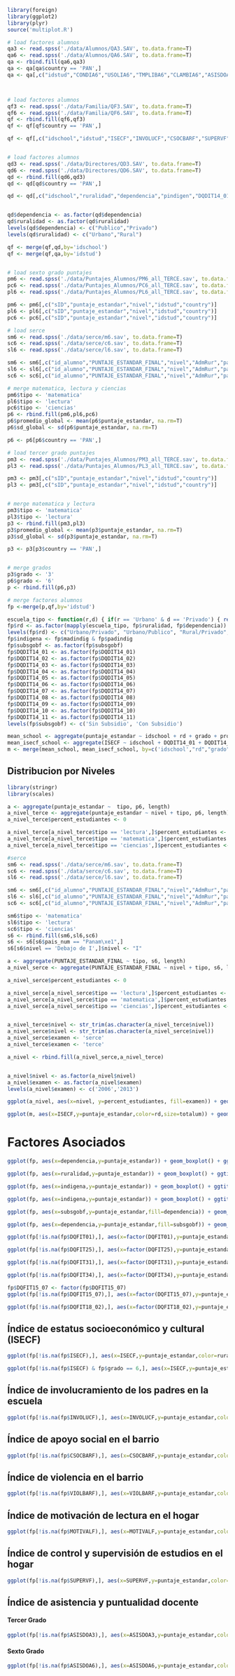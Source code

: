 ```r
library(foreign)
library(ggplot2)
library(plyr)
source('multiplot.R')

# load factores alumnos
qa3 <- read.spss('./data/Alumnos/QA3.SAV', to.data.frame=T)
qa6 <- read.spss('./data/Alumnos/QA6.SAV', to.data.frame=T)
qa <- rbind.fill(qa6,qa3)
qa <- qa[qa$country == 'PAN',]
qa <- qa[,c("idstud","CONDIA6","USOLIA6","TMPLIBA6","CLAMBIA6","ASISDOA6","RECREA3","PDORGA3","ASISDOA3")]



# load factores alumnos
qf3 <- read.spss('./data/Familia/QF3.SAV', to.data.frame=T)
qf6 <- read.spss('./data/Familia/QF6.SAV', to.data.frame=T)
qf <- rbind.fill(qf6,qf3)
qf <- qf[qf$country == 'PAN',]

qf <- qf[,c("idschool","idstud","ISECF","INVOLUCF","CSOCBARF","SUPERVF","RECREAF","SERVBARF","VIOLBARF","MOTIVALF","subsgobf","padindig","madindig","DQFIT01","DQFIT25","DQFIT31","DQFIT34","DQFIT15_07","DQFIT18_02")]


# load factores alumnos
qd3 <- read.spss('./data/Directores/QD3.SAV', to.data.frame=T)
qd6 <- read.spss('./data/Directores/QD6.SAV', to.data.frame=T)
qd <- rbind.fill(qd6,qd3)
qd <- qd[qd$country == 'PAN',]

qd <- qd[,c("idschool","ruralidad","dependencia","pindigen","DQDIT14_01","DQDIT14_02","DQDIT14_03","DQDIT14_04","DQDIT14_05","DQDIT14_06","DQDIT14_07","DQDIT14_08","DQDIT14_09","DQDIT14_10","DQDIT14_11","DQDIT17_01","DQDIT17_02","DQDIT17_03","DQDIT17_04","DQDIT17_05","DQDIT17_06","DQDIT17_07","DQDIT17_08","DQDIT17_09","DQDIT18_01","DQDIT18_02","DQDIT18_03","DQDIT18_04","DQDIT19_01","DQDIT19_02","DQDIT19_03","DQDIT19_04","DQDIT19_05","DQDIT19_06","DQDIT19_07","DQDIT19_08","DQDIT19_09","DQDIT20_01","DQDIT20_02","DQDIT20_03","DQDIT21","INFRAD","VIOLEND","CSOCIALD","AUTOADD","AUTOACD","CLAMBLD","totalum")]


qd$dependencia <- as.factor(qd$dependencia)
qd$ruralidad <- as.factor(qd$ruralidad)
levels(qd$dependencia) <- c("Publico","Privado")
levels(qd$ruralidad) <- c("Urbano","Rural")

qf <- merge(qf,qd,by='idschool')
qf <- merge(qf,qa,by='idstud')


# load sexto grado puntajes
pm6 <- read.spss('./data/Puntajes_Alumnos/PM6_all_TERCE.sav', to.data.frame=T)
pc6 <- read.spss('./data/Puntajes_Alumnos/PC6_all_TERCE.sav', to.data.frame=T)
pl6 <- read.spss('./data/Puntajes_Alumnos/PL6_all_TERCE.sav', to.data.frame=T)

pm6 <- pm6[,c("sID","puntaje_estandar","nivel","idstud","country")]
pl6 <- pl6[,c("sID","puntaje_estandar","nivel","idstud","country")]
pc6 <- pc6[,c("sID","puntaje_estandar","nivel","idstud","country")]

# load serce
sm6 <- read.spss('./data/serce/m6.sav', to.data.frame=T)
sc6 <- read.spss('./data/serce/c6.sav', to.data.frame=T)
sl6 <- read.spss('./data/serce/l6.sav', to.data.frame=T)

sm6 <- sm6[,c("id_alumno","PUNTAJE_ESTANDAR_FINAL","nivel","AdmRur","pais_num")]
sl6 <- sl6[,c("id_alumno","PUNTAJE_ESTANDAR_FINAL","nivel","AdmRur","pais_num")]
sc6 <- sc6[,c("id_alumno","PUNTAJE_ESTANDAR_FINAL","nivel","AdmRur","pais_num")]

# merge matematica, lectura y ciencias
pm6$tipo <- 'matematica'
pl6$tipo <- 'lectura'
pc6$tipo <- 'ciencias'
p6 <- rbind.fill(pm6,pl6,pc6)
p6$promedio_global <- mean(p6$puntaje_estandar, na.rm=T)
p6$sd_global <- sd(p6$puntaje_estandar, na.rm=T)

p6 <- p6[p6$country == 'PAN',]

# load tercer grado puntajes
pm3 <- read.spss('./data/Puntajes_Alumnos/PM3_all_TERCE.sav', to.data.frame=T)
pl3 <- read.spss('./data/Puntajes_Alumnos/PL3_all_TERCE.sav', to.data.frame=T)

pm3 <- pm3[,c("sID","puntaje_estandar","nivel","idstud","country")]
pl3 <- pm3[,c("sID","puntaje_estandar","nivel","idstud","country")]


# merge matematica y lectura
pm3$tipo <- 'matematica'
pl3$tipo <- 'lectura'
p3 <- rbind.fill(pm3,pl3)
p3$promedio_global <- mean(p3$puntaje_estandar, na.rm=T)
p3$sd_global <- sd(p3$puntaje_estandar, na.rm=T)

p3 <- p3[p3$country == 'PAN',]


# merge grados
p3$grado <- '3'
p6$grado <- '6'
p <- rbind.fill(p6,p3)

# merge factores alumnos
fp <-merge(p,qf,by='idstud')

escuela_tipo <- function(r,d) { if(r == 'Urbano' & d == 'Privado') { return(0) } else if (r == 'Urbano' & d == 'Publico') { return(1) } else if (r == 'Rural' & d == 'Privado') {return(2)} else {return(3)}}
fp$rd <- as.factor(mapply(escuela_tipo, fp$ruralidad, fp$dependencia))
levels(fp$rd) <- c("Urbano/Privado", "Urbano/Publico", "Rural/Privado", "Rural/Publico")
fp$indigena <- fp$madindig & fp$padindig
fp$subsgobf <- as.factor(fp$subsgobf)
fp$DQDIT14_01 <- as.factor(fp$DQDIT14_01)
fp$DQDIT14_02 <- as.factor(fp$DQDIT14_02)
fp$DQDIT14_03 <- as.factor(fp$DQDIT14_03)
fp$DQDIT14_04 <- as.factor(fp$DQDIT14_04)
fp$DQDIT14_05 <- as.factor(fp$DQDIT14_05)
fp$DQDIT14_06 <- as.factor(fp$DQDIT14_06)
fp$DQDIT14_07 <- as.factor(fp$DQDIT14_07)
fp$DQDIT14_08 <- as.factor(fp$DQDIT14_08)
fp$DQDIT14_09 <- as.factor(fp$DQDIT14_09)
fp$DQDIT14_10 <- as.factor(fp$DQDIT14_10)
fp$DQDIT14_11 <- as.factor(fp$DQDIT14_11)
levels(fp$subsgobf) <- c('Sin Subsidio', 'Con Subsidio')

mean_school <- aggregate(puntaje_estandar ~ idschool + rd + grado + promedio_global + sd_global, fp, mean)
mean_isecf_school <- aggregate(ISECF ~ idschool + DQDIT14_01 + DQDIT14_02 + DQDIT14_03 + DQDIT14_04 + DQDIT14_05 + DQDIT14_06 + DQDIT14_07 + DQDIT14_08 + DQDIT14_09 + DQDIT14_10 + INFRAD + rd + grado + promedio_global + sd_global + totalum, fp, mean)
m <- merge(mean_school, mean_isecf_school, by=c('idschool',"rd","grado", "promedio_global", "sd_global"))

```
## Distribucion por Niveles
```r
library(stringr)
library(scales)

a <- aggregate(puntaje_estandar ~  tipo, p6, length)
a_nivel_terce <- aggregate(puntaje_estandar ~ nivel + tipo, p6, length)
a_nivel_terce$percent_estudiantes <- 0

a_nivel_terce[a_nivel_terce$tipo == 'lectura',]$percent_estudiantes <- a_nivel_terce[a_nivel_terce$tipo == 'lectura',]$puntaje_estandar / a[a$tipo == 'lectura',]$puntaje_estandar
a_nivel_terce[a_nivel_terce$tipo == 'matematica',]$percent_estudiantes <- a_nivel_terce[a_nivel_terce$tipo == 'matematica',]$puntaje_estandar / a[a$tipo == 'matematica',]$puntaje_estandar
a_nivel_terce[a_nivel_terce$tipo == 'ciencias',]$percent_estudiantes <- a_nivel_terce[a_nivel_terce$tipo == 'ciencias',]$puntaje_estandar / a[a$tipo == 'ciencias',]$puntaje_estandar

#serce
sm6 <- read.spss('./data/serce/m6.sav', to.data.frame=T)
sc6 <- read.spss('./data/serce/c6.sav', to.data.frame=T)
sl6 <- read.spss('./data/serce/l6.sav', to.data.frame=T)

sm6 <- sm6[,c("id_alumno","PUNTAJE_ESTANDAR_FINAL","nivel","AdmRur","pais_num")]
sl6 <- sl6[,c("id_alumno","PUNTAJE_ESTANDAR_FINAL","nivel","AdmRur","pais_num")]
sc6 <- sc6[,c("id_alumno","PUNTAJE_ESTANDAR_FINAL","nivel","AdmRur","pais_num")]

sm6$tipo <- 'matematica'
sl6$tipo <- 'lectura'
sc6$tipo <- 'ciencias'
s6 <- rbind.fill(sm6,sl6,sc6)
s6 <- s6[s6$pais_num == "Panam\xe1",]
s6[s6$nivel == 'Debajo de I',]$nivel <- "I"

a <- aggregate(PUNTAJE_ESTANDAR_FINAL ~ tipo, s6, length)
a_nivel_serce <- aggregate(PUNTAJE_ESTANDAR_FINAL ~ nivel + tipo, s6, length)

a_nivel_serce$percent_estudiantes <- 0

a_nivel_serce[a_nivel_serce$tipo == 'lectura',]$percent_estudiantes <- a_nivel_serce[a_nivel_serce$tipo == 'lectura',]$PUNTAJE_ESTANDAR_FINAL / a[a$tipo == 'lectura',]$PUNTAJE_ESTANDAR_FINAL
a_nivel_serce[a_nivel_serce$tipo == 'matematica',]$percent_estudiantes <- a_nivel_serce[a_nivel_serce$tipo == 'matematica',]$PUNTAJE_ESTANDAR_FINAL / a[a$tipo == 'matematica',]$PUNTAJE_ESTANDAR_FINAL
a_nivel_serce[a_nivel_serce$tipo == 'ciencias',]$percent_estudiantes <- a_nivel_serce[a_nivel_serce$tipo == 'ciencias',]$PUNTAJE_ESTANDAR_FINAL / a[a$tipo == 'ciencias',]$PUNTAJE_ESTANDAR_FINAL


a_nivel_terce$nivel <- str_trim(as.character(a_nivel_terce$nivel))
a_nivel_serce$nivel <- str_trim(as.character(a_nivel_serce$nivel))
a_nivel_serce$examen <- 'serce'
a_nivel_terce$examen <- 'terce'

a_nivel <- rbind.fill(a_nivel_serce,a_nivel_terce)


a_nivel$nivel <- as.factor(a_nivel$nivel)
a_nivel$examen <- as.factor(a_nivel$examen)
levels(a_nivel$examen) <- c('2006','2013')

ggplot(a_nivel, aes(x=nivel, y=percent_estudiantes, fill=examen)) + geom_bar(stat='identity', position="dodge") + scale_y_continuous(labels = percent) + facet_grid( . ~ examen) + xlab('') + ylab('') + ggtitle('Porcentaje de Estudiantes por Nivel (Panama)') + facet_grid( . ~ tipo )
```

```r
ggplot(m, aes(x=ISECF,y=puntaje_estandar,color=rd,size=totalum)) + geom_point(alpha=0.3) + stat_smooth(method=lm,se=F) + facet_grid(. ~ grado)
```

# Factores Asociados

```r
ggplot(fp, aes(x=dependencia,y=puntaje_estandar)) + geom_boxplot() + ggtitle("Distribucion de Puntaje por Dependencia") + xlab('') + scale_y_continuous(limits=c(0,1000),breaks = sort(c(seq.int(0,1000, length.out=5), as.integer(mean(fp$puntaje_estandar,na.rm=T))))) + geom_hline(y=mean(fp$puntaje_estandar,na.rm=T), colour="red", linetype = "longdash")
```

```r
ggplot(fp, aes(x=ruralidad,y=puntaje_estandar)) + geom_boxplot() + ggtitle("Distribucion de Puntaje por Ruralidad") + xlab('') + scale_y_continuous(limits=c(0,1000),breaks = sort(c(seq.int(0,1000, length.out=5), as.integer(mean(fp$puntaje_estandar,na.rm=T))))) + geom_hline(y=mean(fp$puntaje_estandar,na.rm=T), colour="red", linetype = "longdash")
```

```r
ggplot(fp, aes(x=indigena,y=puntaje_estandar)) + geom_boxplot() + ggtitle("Distribucion de Puntaje por Etnicidad Originaria") + xlab('') + scale_x_discrete(labels=c('No Indingena', 'Indingena')) + scale_y_continuous(limits=c(0,1000),breaks = sort(c(seq.int(0,1000, length.out=5), as.integer(mean(fp$puntaje_estandar,na.rm=T))))) + geom_hline(y=mean(fp$puntaje_estandar,na.rm=T), colour="red", linetype = "longdash")
```

```r
ggplot(fp, aes(x=indigena,y=puntaje_estandar)) + geom_boxplot() + ggtitle("Distribucion de Puntaje por Etnicidad Originaria") + xlab('') + scale_x_discrete(labels=c('No Indingena', 'Indingena')) + scale_y_continuous(limits=c(0,1000),breaks = sort(c(seq.int(0,1000, length.out=5), as.integer(mean(fp$puntaje_estandar,na.rm=T))))) + geom_hline(y=mean(fp$puntaje_estandar,na.rm=T), colour="red", linetype = "longdash") + facet_grid( . ~ ruralidad)
```


```r
ggplot(fp, aes(x=subsgobf,y=puntaje_estandar,fill=dependencia)) + geom_boxplot() + ggtitle("Distribucion de Puntaje por Subsidio de Gobierno") + xlab('')  + scale_x_discrete(labels=c('Sin Subsidio', 'Con Subsidio')) + scale_y_continuous(limits=c(0,1000),breaks = sort(c(seq.int(0,1000, length.out=5), as.integer(mean(fp$puntaje_estandar,na.rm=T))))) + geom_hline(y=mean(fp$puntaje_estandar,na.rm=T), colour="red", linetype = "longdash")
```

```r
ggplot(fp, aes(x=dependencia,y=puntaje_estandar,fill=subsgobf)) + geom_boxplot() + ggtitle("Distribucion de Puntaje por Subsidio de Gobierno") + xlab('')  + scale_x_discrete(labels=c('Publico', 'Privado')) + scale_y_continuous(limits=c(0,1000),breaks = sort(c(seq.int(0,1000, length.out=5), as.integer(mean(fp$puntaje_estandar,na.rm=T))))) + geom_hline(y=mean(fp$puntaje_estandar,na.rm=T), colour="red", linetype = "longdash")
```

```r
ggplot(fp[!is.na(fp$DQFIT01),], aes(x=factor(DQFIT01),y=puntaje_estandar)) + geom_boxplot() + ggtitle("¿Cuál es su relación con el niño/la niña que está participando en la evaluación?") + xlab('')  + scale_x_discrete(labels=c('Madre', 'Padre','Abuelo/a','Hermano/a','Padrastro/Madrastra','Otro Familiar','No soy Familiar')) + scale_y_continuous(limits=c(0,1000),breaks = sort(c(seq.int(0,1000, length.out=5), as.integer(mean(fp$puntaje_estandar,na.rm=T))))) + geom_hline(y=mean(fp$puntaje_estandar,na.rm=T), colour="red", linetype = "longdash")
```

```r
ggplot(fp[!is.na(fp$DQFIT25),], aes(x=factor(DQFIT25),y=puntaje_estandar)) + geom_boxplot() + ggtitle("¿Con qué frecuencia el estudiante ha faltado al colegio en los últimos seis meses?") + xlab('')  + scale_x_discrete(labels=c('Nunca','Par de veces por semestre','Par de veces por mes','Una vez por semana','Varios dias por semana','No se')) + scale_y_continuous(limits=c(0,1000),breaks = sort(c(seq.int(0,1000, length.out=5), as.integer(mean(fp$puntaje_estandar,na.rm=T))))) + geom_hline(y=mean(fp$puntaje_estandar,na.rm=T), colour="red", linetype = "longdash")
```
```r
ggplot(fp[!is.na(fp$DQFIT31),], aes(x=factor(DQFIT31),y=puntaje_estandar)) + geom_boxplot() + ggtitle("Usted diría que la escuela a la que asiste el niño...") + xlab('')  + scale_x_discrete(labels=c('Unica opcion disponible','Primera opcion entre varias',"No era primera entre varias opciones")) + facet_grid( . ~ dependencia) + scale_y_continuous(limits=c(0,1000),breaks = sort(c(seq.int(0,1000, length.out=5), as.integer(mean(fp$puntaje_estandar,na.rm=T))))) + geom_hline(y=mean(fp$puntaje_estandar,na.rm=T), colour="red", linetype = "longdash")
```

```r
ggplot(fp[!is.na(fp$DQFIT34),], aes(x=factor(DQFIT34),y=puntaje_estandar)) + geom_boxplot() + ggtitle("¿Para qué usa la información que le entrega la escuela?") + xlab('')  + scale_x_discrete(labels=c('Conocer el progreso del estudiante','Apoyar, llamar la atencion, felicitar')) + scale_y_continuous(limits=c(0,1000),breaks = sort(c(seq.int(0,1000, length.out=5), as.integer(mean(fp$puntaje_estandar,na.rm=T))))) + geom_hline(y=mean(fp$puntaje_estandar,na.rm=T), colour="red", linetype = "longdash")
```

```r
fp$DQFIT15_07 <- factor(fp$DQFIT15_07)
ggplot(fp[!is.na(fp$DQFIT15_07),], aes(x=factor(DQFIT15_07),y=puntaje_estandar)) + geom_boxplot() + ggtitle("¿Cuenta con Conexión a Internet?") + xlab('')  + scale_x_discrete(labels=c('No','Si')) + scale_y_continuous(limits=c(0,1000),breaks = sort(c(seq.int(0,1000, length.out=5), as.integer(mean(fp$puntaje_estandar,na.rm=T))))) + geom_hline(y=mean(fp$puntaje_estandar,na.rm=T), colour="red", linetype = "longdash")
```

```r
ggplot(fp[!is.na(fp$DQFIT18_02),], aes(x=factor(DQFIT18_02),y=puntaje_estandar)) + geom_boxplot() + ggtitle("En el lugar donde está el hogar del niño, ¿disponen de Escuelas?") + xlab('')  + scale_x_discrete(labels=c('No hay','Si, pero lejos', 'Si, hay uno cerca', 'Si, hay varios cerca')) + facet_grid( ruralidad ~ . ) + scale_y_continuous(limits=c(0,1000),breaks = sort(c(seq.int(0,1000, length.out=5), as.integer(mean(fp$puntaje_estandar,na.rm=T))))) + geom_hline(y=mean(fp$puntaje_estandar,na.rm=T), colour="red", linetype = "longdash")
```

## Índice de estatus socioeconómico y cultural (ISECF)

```r
ggplot(fp[!is.na(fp$ISECF),], aes(x=ISECF,y=puntaje_estandar,color=ruralidad)) + geom_point(alpha = 0.00001) + stat_smooth(se=F,method=lm) + facet_grid( grado ~ tipo)
```

```r
ggplot(fp[!is.na(fp$ISECF) & fp$grado == 6,], aes(x=ISECF,y=puntaje_estandar,color=tipo)) + geom_point(alpha = 0.05) + stat_smooth(se=F,method=lm) + facet_grid( ruralidad ~ dependencia)
```

## Índice de involucramiento de los padres en la escuela

```r
ggplot(fp[!is.na(fp$INVOLUCF),], aes(x=INVOLUCF,y=puntaje_estandar,color=dependencia)) + geom_point(alpha = 0.05) + stat_smooth(se=F,method=lm) + facet_grid( . ~ grado)
```

## Índice de apoyo social en el barrio

```r
ggplot(fp[!is.na(fp$CSOCBARF),], aes(x=CSOCBARF,y=puntaje_estandar,color=dependencia)) + geom_point(alpha = 0.05) + stat_smooth(se=F,method=lm) + facet_grid( . ~ grado)

```

## Índice de violencia en el barrio

```r
ggplot(fp[!is.na(fp$VIOLBARF),], aes(x=VIOLBARF,y=puntaje_estandar,color=dependencia)) + geom_point(alpha = 0.05) + stat_smooth(se=F,method=lm) + facet_grid( . ~ grado)

```

## Índice de motivación de lectura en el hogar

```r
ggplot(fp[!is.na(fp$MOTIVALF),], aes(x=MOTIVALF,y=puntaje_estandar,color=dependencia)) + geom_point(alpha = 0.05) + stat_smooth(se=F,method=lm) + facet_grid( . ~ grado)

```

##  Índice de control y supervisión de estudios en el hogar

```r
ggplot(fp[!is.na(fp$SUPERVF),], aes(x=SUPERVF,y=puntaje_estandar,color=dependencia)) + geom_point(alpha = 0.05) + stat_smooth(se=F,method=lm) + facet_grid( . ~ grado)

```

## Índice de asistencia y puntualidad docente

#### Tercer Grado
```r
ggplot(fp[!is.na(fp$ASISDOA3),], aes(x=ASISDOA3,y=puntaje_estandar,color=dependencia)) + geom_point(alpha = 0.05) + stat_smooth(se=F,method=lm)

```

#### Sexto Grado
```r
ggplot(fp[!is.na(fp$ASISDOA6),], aes(x=ASISDOA6,y=puntaje_estandar,color=dependencia)) + geom_point(alpha = 0.05) + stat_smooth(se=F,method=lm)

```



